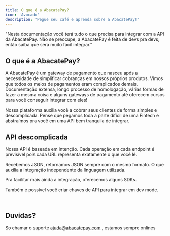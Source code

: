 ```yaml
---
title: O que é a AbacatePay?
icon: 'Avocado'
description: "Pegue seu café e aprenda sobre a AbacatePay!"
---
```

"Nesta documentação você terá tudo o que precisa para integrar com a API da AbacatePay. Não se preocupe, a AbacatePay é feita de devs pra devs, então saiba que será muito fácil integrar."

## <Icon icon="Avocado" type="solid"/>  O que é a AbacatePay?

A AbacatePay é um gateway de pagamento que nasceu após a necessidade de simplificar cobranças em nossos próprios produtos. Vimos que todos os meios de pagamentos eram complicados demais. Documentação extensa, longo processo de homologação, várias formas de fazer a mesma coisa e alguns gateways de pagamento até oferecem cursos para você conseguir integrar com eles!

Nossa plataforma auxilia você a cobrar seus clientes de forma simples e descomplicada. Pense que pegamos toda a parte difícil de uma Fintech e abstraímos pra você em uma API bem tranquila de integrar.


## <Icon icon="laptop" type="solid"/>  API descomplicada

Nossa API é baseada em intenção. Cada operação em cada endpoint é previsível pois cada URL representa exatamente o que você lê.

Recebemos JSON, retornamos JSON sempre com o mesmo formato. O que auxilia a integração independente da linguagem utilizada.

Pra facilitar mais ainda a integração, oferecemos alguns SDKs.

Também é possível você criar chaves de API para integrar em dev mode.


<br />

## <Icon icon="cloud" type="solid"/>  Duvidas? 
So chamar o suporte <Icon icon="envelope" type="solid"/> ajuda@abacatepay.com , estamos sempre onlines
